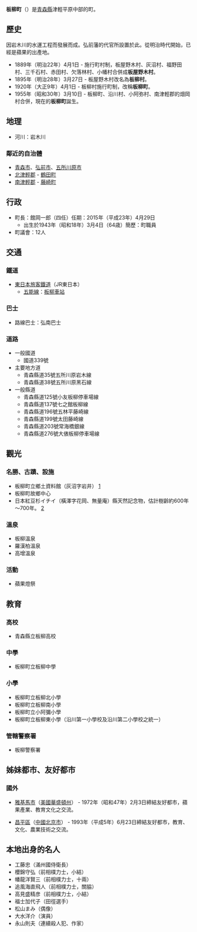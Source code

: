 {{日本町村|
自治體名=板柳|
町村=町|
圖像=[[File:Itayanagi_Station_20190908.jpg|240px]]|
圖像說明=[[板柳站|板柳站]]|
町村章=[[File:Symbol_of_Itayanagi_Aomori.svg|100px]]|
日文原名=板柳町|
平假名=いたやなぎまち|
羅馬字拼音=Itayanagi-machi|
都道府縣=青森縣|
支廳=|
郡=北津輕郡|
編號=02381-7|
面積=41.81|
邊界未定=|
人口=14,344|
統計時間= 2014年12月1日|
自治體=[[青森市|青森市]]、[[弘前市|弘前市]]、[[五所川原市|五所川原市]]<br />[[北津輕郡|北津輕郡]][[鶴田町|鶴田町]]、<br />[[南津輕郡|南津輕郡]][[藤崎町|藤崎町]]|
樹=[[楓樹|楓樹]]|
花=[[桔梗|桔梗]]|
鳥=|
其他象徵物=|
其他象徵=|
郵遞區號=038-3692|
所在地=北津輕郡板柳町大字板柳字土井239-3<br>[[File:Itayanagi_town_hall.JPG|250px]]|
電話號碼=172-73-2111|
外部連結=http://www.town.itayanagi.aomori.jp/|
經度=|
緯度=|
地圖=|
註記=
}}

'''板柳町'''（{{jpn|j=板柳町|hg=いたやなぎまち|rm=Itayanagi machi|f=y}}）是[[青森縣|青森縣]]津輕平原中部的町。

== 歷史 ==
因岩木川的水運工程而發展而成。弘前藩的代官所設置於此。從明治時代開始，已經是蘋果的出產地。
* 1889年（明治22年）4月1日 - 施行町村制，板屋野木村、灰沼村、福野田村、三千石村、赤田村、欠落林村、小幡村合併成'''板屋野木村'''。
* 1895年（明治28年）3月27日 - 板屋野木村改名為'''板柳村'''。
* 1920年（大正9年）4月1日 - 板柳村施行町制，改稱'''板柳町'''。
* 1955年（昭和30年）3月10日 - 板柳町、沿川村、小阿弥村、南津輕郡的畑岡村合併，現在的'''板柳町'''誕生。

== 地理 ==
* 河川：岩木川
=== 鄰近的自治體 ===
* [[青森市|青森市]]、[[弘前市|弘前市]]、[[五所川原市|五所川原市]]
* [[北津輕郡|北津輕郡]] - [[鶴田町|鶴田町]]
* [[南津輕郡|南津輕郡]] - [[藤崎町|藤崎町]]

== 行政 ==
* 町長：館岡一郎（四任）任期：2015年（平成23年）4月29日
** 出生於1943年（昭和18年）3月4日（64歳）簡歷：町職員
* 町議會：12人

== 交通 ==
=== 鐵道 ===
* [[東日本旅客鐵道|東日本旅客鐵道]]（JR東日本）
** [[五能線|五能線]]：[[板柳車站|板柳車站]]

=== 巴士 ===
* 路線巴士：弘南巴士
=== 道路 ===
* 一般國道
** 國道339號
* 主要地方道
** 青森縣道35號五所川原岩木線
** 青森縣道38號五所川原黑石線
* 一般縣道
** 青森縣道125號小友板柳停車場線
** 青森縣道137號七之館板柳線
** 青森縣道196號五林平藤崎線
** 青森縣道199號太田藤崎線
** 青森縣道203號常海橋銀線
** 青森縣道276號大俵板柳停車場線

== 觀光 ==
=== 名勝、古蹟、設施 ===
* 板柳町立鄉土資料館（灰沼字岩井） [https://web.archive.org/web/20091213021012/http://aohakubutukan.ninja-web.net/]
* 板柳町故鄉中心
* 日本紅豆杉イチイ（橫澤字花岡、無量庵）縣天然記念物，估計樹齡約600年～700年。 [http://www.pref.aomori.lg.jp/culture/kentennen/15.html] {{Wayback|url=http://www.pref.aomori.lg.jp/culture/kentennen/15.html |date=20160304205639 }}
=== 溫泉 ===
* 板柳溫泉
* 羅漢柏溫泉
* 高增溫泉
=== 活動 ===
* 蘋果燈祭

== 教育 ==
=== 高校 ===
* 青森縣立板柳高校
=== 中學 ===
* 板柳町立板柳中學
=== 小學 ===
* 板柳町立板柳北小學
* 板柳町立板柳南小學
* 板柳町立小阿彌小學
* 板柳町立板柳東小學（沿川第一小學校及沿川第二小學校之統一）
=== 管轄警察署 ===
* 板柳警察署

== 姊妹都市、友好都市 ==
=== 國外 ===
* {{flagicon|USA}}[[雅基馬|雅基馬市]]（[[美國|美國]][[華盛頓州|華盛頓州]]） - 1972年（昭和47年）2月3日締結友好都市，蘋果產業、教育文化之交流。
* {{flagicon|China}}[[昌平區|昌平區]]（[[中國|中國]][[北京市|北京市]]） - 1993年（平成5年）6月23日締結友好都市，教育、文化、農業技術之交流。

== 本地出身的名人 ==
* 工藤忠（滿州國侍衛長）
* 櫻錦守弘（前相樸力士，小結）
* 幡龍洋賢三（前相樸力士，十兩）
* 追風海直飛人（前相樸力士，關脇）
* 高見盛精彦（前相樸力士，小結）
* 福士加代子（田徑選手）
* 松山まみ（偶像）
* 大水洋介（演員）
* 永山則夫（連續殺人犯、作家）

{{青森縣}}{{Authority control}}